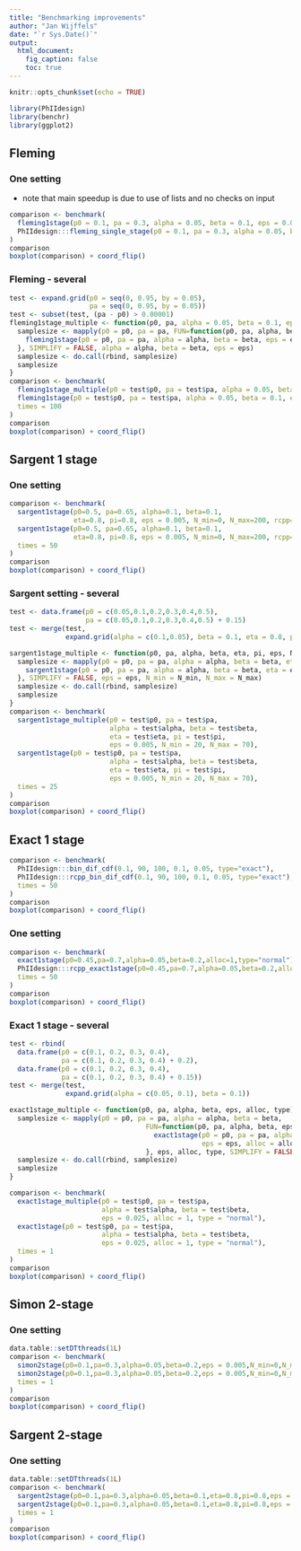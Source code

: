 ```yaml
---
title: "Benchmarking improvements"
author: "Jan Wijffels"
date: "`r Sys.Date()`"
output:
  html_document:
    fig_caption: false
    toc: true
---
```


```r
knitr::opts_chunk$set(echo = TRUE)
```

```r
library(PhIIdesign)
library(benchr)
library(ggplot2)
```

## Fleming

### One setting

- note that main speedup is due to use of lists and no checks on input

```r
comparison <- benchmark(
  fleming1stage(p0 = 0.1, pa = 0.3, alpha = 0.05, beta = 0.1, eps = 0.00001),
  PhIIdesign:::fleming_single_stage(p0 = 0.1, pa = 0.3, alpha = 0.05, beta = 0.1, eps = 0.00001)
)
comparison
boxplot(comparison) + coord_flip()
```

### Fleming - several

```r
test <- expand.grid(p0 = seq(0, 0.95, by = 0.05),
                    pa = seq(0, 0.95, by = 0.05))
test <- subset(test, (pa - p0) > 0.00001)
fleming1stage_multiple <- function(p0, pa, alpha = 0.05, beta = 0.1, eps = 0.00001){
  samplesize <- mapply(p0 = p0, pa = pa, FUN=function(p0, pa, alpha, beta, eps){
    fleming1stage(p0 = p0, pa = pa, alpha = alpha, beta = beta, eps = eps)
  }, SIMPLIFY = FALSE, alpha = alpha, beta = beta, eps = eps)
  samplesize <- do.call(rbind, samplesize)
  samplesize
}
comparison <- benchmark(
  fleming1stage_multiple(p0 = test$p0, pa = test$pa, alpha = 0.05, beta = 0.1, eps = 0.00001),
  fleming1stage(p0 = test$p0, pa = test$pa, alpha = 0.05, beta = 0.1, eps = 0.00001),
  times = 100
)
comparison
boxplot(comparison) + coord_flip()
```


## Sargent 1 stage

### One setting

```r
comparison <- benchmark(
  sargent1stage(p0=0.5, pa=0.65, alpha=0.1, beta=0.1, 
                eta=0.8, pi=0.8, eps = 0.005, N_min=0, N_max=200, rcpp=FALSE),
  sargent1stage(p0=0.5, pa=0.65, alpha=0.1, beta=0.1, 
                eta=0.8, pi=0.8, eps = 0.005, N_min=0, N_max=200, rcpp=TRUE),
  times = 50
)
comparison
boxplot(comparison) + coord_flip()
```

### Sargent setting - several

```r
test <- data.frame(p0 = c(0.05,0.1,0.2,0.3,0.4,0.5),
                   pa = c(0.05,0.1,0.2,0.3,0.4,0.5) + 0.15)
test <- merge(test,
              expand.grid(alpha = c(0.1,0.05), beta = 0.1, eta = 0.8, pi = 0.8))

sargent1stage_multiple <- function(p0, pa, alpha, beta, eta, pi, eps, N_min, N_max){
  samplesize <- mapply(p0 = p0, pa = pa, alpha = alpha, beta = beta, eta = eta, pi = pi, FUN=function(p0, pa, alpha, beta, eta, pi, eps, N_min, N_max){
    sargent1stage(p0 = p0, pa = pa, alpha = alpha, beta = beta, eta = eta, pi = pi, eps = eps, N_min = N_min, N_max = N_max, rcpp = FALSE)
  }, SIMPLIFY = FALSE, eps = eps, N_min = N_min, N_max = N_max)
  samplesize <- do.call(rbind, samplesize)
  samplesize
}
comparison <- benchmark(
  sargent1stage_multiple(p0 = test$p0, pa = test$pa,
                         alpha = test$alpha, beta = test$beta,
                         eta = test$eta, pi = test$pi,
                         eps = 0.005, N_min = 20, N_max = 70),
  sargent1stage(p0 = test$p0, pa = test$pa,
                         alpha = test$alpha, beta = test$beta,
                         eta = test$eta, pi = test$pi,
                         eps = 0.005, N_min = 20, N_max = 70),
  times = 25
)
comparison
boxplot(comparison) + coord_flip()
```

## Exact 1 stage

```r
comparison <- benchmark(
  PhIIdesign:::bin_dif_cdf(0.1, 90, 100, 0.1, 0.05, type="exact"),
  PhIIdesign:::rcpp_bin_dif_cdf(0.1, 90, 100, 0.1, 0.05, type="exact"),
  times = 50
)
comparison
boxplot(comparison) + coord_flip()
```

### One setting

```r
comparison <- benchmark(
  exact1stage(p0=0.45,pa=0.7,alpha=0.05,beta=0.2,alloc=1,type="normal"),
  PhIIdesign:::rcpp_exact1stage(p0=0.45,pa=0.7,alpha=0.05,beta=0.2,alloc=1,type="normal"),
  times = 50
)
comparison
boxplot(comparison) + coord_flip()
```

### Exact 1 stage - several

```r
test <- rbind(
  data.frame(p0 = c(0.1, 0.2, 0.3, 0.4),
             pa = c(0.1, 0.2, 0.3, 0.4) + 0.2),
  data.frame(p0 = c(0.1, 0.2, 0.3, 0.4),
             pa = c(0.1, 0.2, 0.3, 0.4) + 0.15))
test <- merge(test,
              expand.grid(alpha = c(0.05, 0.1), beta = 0.1))

exact1stage_multiple <- function(p0, pa, alpha, beta, eps, alloc, type){
  samplesize <- mapply(p0 = p0, pa = pa, alpha = alpha, beta = beta,
                                  FUN=function(p0, pa, alpha, beta, eps, alloc, type){
                                    exact1stage(p0 = p0, pa = pa, alpha = alpha, beta = beta,
                                                eps = eps, alloc = alloc, type = type)
                                  }, eps, alloc, type, SIMPLIFY = FALSE)
  samplesize <- do.call(rbind, samplesize)
  samplesize
}

comparison <- benchmark(
  exact1stage_multiple(p0 = test$p0, pa = test$pa,
                       alpha = test$alpha, beta = test$beta,
                       eps = 0.025, alloc = 1, type = "normal"),
  exact1stage(p0 = test$p0, pa = test$pa,
                       alpha = test$alpha, beta = test$beta,
                       eps = 0.025, alloc = 1, type = "normal"),
  times = 1
)
comparison
boxplot(comparison) + coord_flip()
```


## Simon 2-stage

### One setting

```r
data.table::setDTthreads(1L)
comparison <- benchmark(
  simon2stage(p0=0.1,pa=0.3,alpha=0.05,beta=0.2,eps = 0.005,N_min=0,N_max=50, method = "original"),
  simon2stage(p0=0.1,pa=0.3,alpha=0.05,beta=0.2,eps = 0.005,N_min=0,N_max=50, method = "speedup"),
  times = 1
)
comparison
boxplot(comparison) + coord_flip()
```  

## Sargent 2-stage

### One setting

```r
data.table::setDTthreads(1L)
comparison <- benchmark(
  sargent2stage(p0=0.1,pa=0.3,alpha=0.05,beta=0.1,eta=0.8,pi=0.8,eps = 0.005,N_min=15,N_max=50, method = "original"),
  sargent2stage(p0=0.1,pa=0.3,alpha=0.05,beta=0.1,eta=0.8,pi=0.8,eps = 0.005,N_min=15,N_max=50, method = "speedup"),
  times = 1
)
comparison
boxplot(comparison) + coord_flip()
```  
